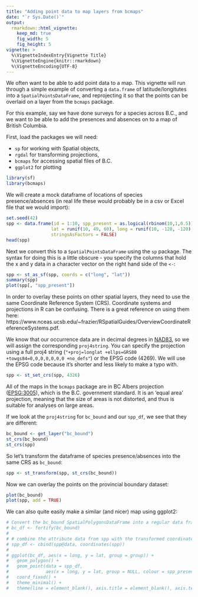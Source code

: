 ```yaml
---
title: "Adding point data to map layers from bcmaps"
date: "`r Sys.Date()`"
output: 
  rmarkdown::html_vignette:
    keep_md: true
    fig_width: 5
    fig_height: 5
vignette: >
  %\VignetteIndexEntry{Vignette Title}
  %\VignetteEngine{knitr::rmarkdown}
  %\VignetteEncoding{UTF-8}
---
```


We often want to be able to add point data to a map. This vignette will run through a simple example of converting a `data.frame` of latitude/longitutes into a `SpatialPointsDataFrame`, and reprojecting it so that the points can be overlaid on a layer from the `bcmaps` package.

For this example, say we have done surveys for a species across B.C., and we want to be able to add the presences and absences on to a map of British Columbia.

First, load the packages we will need: 

- `sp` for working with Spatial objects, 
- `rgdal` for transforming projections,
- `bcmaps` for accessing spatial files of B.C.
- `ggplot2` for plotting

```r
library(sf)
library(bcmaps)
```

We will create a mock dataframe of locations of species presence/absences (in real life these would probably be in a csv or Excel file that we would import):

```r
set.seed(42)
spp <- data.frame(id = 1:10, spp_present = as.logical(rbinom(10,1,0.5)),
                 lat = runif(10, 49, 60), long = runif(10, -128, -120), 
                 stringsAsFactors = FALSE)
head(spp)
```

Next we convert this to a `SpatialPointsDataFrame` using the `sp` package. The syntax for doing this is a little obscure - you specify the columns that hold the x and y data in a character vector on the right hand side of the `<-`:

```r
spp <- st_as_sf(spp, coords = c("long", "lat"))
summary(spp)
plot(spp[, "spp_present"])
```

In order to overlay these points on other spatial layers, they need to use the same Coordinate Reference System (CRS). Coordinate systems and projections in R can be confusing. There is a great reference on using them here: https://www.nceas.ucsb.edu/~frazier/RSpatialGuides/OverviewCoordinateReferenceSystems.pdf.

We know that our occurrence data are in decimal degrees in [NAD83](https://epsg.io/4269), so we will assign the corresponding `proj4string`. You can specify the projection using a full proj4 string (`"+proj=longlat +ellps=GRS80 +towgs84=0,0,0,0,0,0,0 +no_defs"`) or the EPSG code (4269). We will use the EPSG code because it's shorter and less likely to make a typo with.

```r
spp <- st_set_crs(spp, 4326)
```

All of the maps in the `bcmaps` package are in BC Albers projection ([EPSG:3005](http://epsg.io/3005)), which is the B.C. government standard. It is an 'equal area' projection, meaning that the size of areas is not distorted, and thus is suitable for analyses on large areas.

If we look at the `proj4string` for `bc_bound` and our `spp_df`, we see that they are different:

```r
bc_bound <- get_layer("bc_bound")
st_crs(bc_bound)
st_crs(spp)
```

So let's transform the dataframe of species presence/absences into the same CRS as `bc_bound`:

```r
spp <- st_transform(spp, st_crs(bc_bound))
```

Now we can overlay the points on the provincial boundary dataset:

```r
plot(bc_bound)
plot(spp, add = TRUE)
```

We can also quite easily make a similar (and nicer) map using ggplot2:

```r
# Convert the bc_bound SpatialPolygonsDataFrame into a regular data frame for ggplot2 to use
# bc_df <- fortify(bc_bound)
# 
# # combine the attribute data from spp with the transformed coordinates
# spp_df <- cbind(spp@data, coordinates(spp))
# 
# ggplot(bc_df, aes(x = long, y = lat, group = group)) + 
#   geom_polygon() + 
#   geom_point(data = spp_df, 
#              aes(x = long, y = lat, group = NULL, colour = spp_present)) + 
#   coord_fixed() + 
#   theme_minimal() + 
#   theme(line = element_blank(), axis.title = element_blank(), axis.text = element_blank())
```
